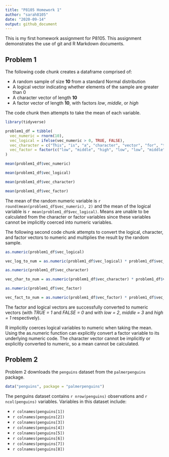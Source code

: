 ```yaml
---
title: "P8105 Homework 1"
author: "sarah8105"
date: "2020-09-14"
output: github_document
---
```



This is my first homework assignment for P8105. This assignment demonstrates the use of git and R Markdown documents.


## Problem 1

The following code chunk creates a dataframe comprised of:

* A random sample of size **10** from a standard Normal distribution
* A logical vector indicating whether elements of the sample are greater than 0
* A character vector of length **10**
* A factor vector of length **10**, with factors _low_, _middle_, or _high_

The code chunk then attempts to take the mean of each variable.

```r
library(tidyverse)

problem1_df = tibble(
  vec_numeric = rnorm(10),
  vec_logical = ifelse(vec_numeric > 0, TRUE, FALSE),
  vec_character = c("This", "is", "a", "character", "vector", "for", "the", "first", "homework", "problem"),
  vec_factor = factor(c("low", "middle", "high", "low", "low", "middle", "high", "low", "middle", "middle"))
)

mean(problem1_df$vec_numeric)

mean(problem1_df$vec_logical)

mean(problem1_df$vec_character)

mean(problem1_df$vec_factor)
```

The mean of the random numeric variable is `r round(mean(problem1_df$vec_numeric), 2)` and the mean of the logical variable is `r mean(problem1_df$vec_logical)`. Means are unable to be calculated from the character or factor variables since these variables cannot be implicitly coerced into numeric variables.

The following second code chunk attempts to convert the logical, character, and factor vectors to numeric and multiplies the result by the random sample.

```r
as.numeric(problem1_df$vec_logical)

vec_log_to_num = as.numeric(problem1_df$vec_logical) * problem1_df$vec_numeric

as.numeric(problem1_df$vec_character)

vec_char_to_num = as.numeric(problem1_df$vec_character) * problem1_df$vec_numeric

as.numeric(problem1_df$vec_factor)

vec_fact_to_num = as.numeric(problem1_df$vec_factor) * problem1_df$vec_numeric

```

The factor and logical vectors are successfully converted to numeric vectors (with _TRUE = 1_ and _FALSE = 0_ and with _low = 2_, _middle = 3_ and _high = 1_ respectively). 

R implicitly coerces logical variables to numeric when taking the mean. Using the as.numeric function can explicitly convert a factor variable to its underlying numeric code. The character vector cannot be implicitly or explicitly converted to numeric, so a mean cannot be calculated.

## Problem 2

Problem 2 downloads the `penguins` dataset from the `palmerpenguins` package.

```r
data("penguins", package = "palmerpenguins")

```

The penguins dataset contains `r nrow(penguins)` observations and `r ncol(penguins)` variables. Variables in this dataset include:

* `r colnames(penguins[1])`
* `r colnames(penguins[2])`
* `r colnames(penguins[3])`
* `r colnames(penguins[4])`
* `r colnames(penguins[5])`
* `r colnames(penguins[6])`
* `r colnames(penguins[7])`
* `r colnames(penguins[8])`